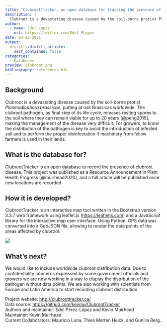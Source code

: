 ```yaml
---
title: "ClubrootTracker, an open database for tracking the presence of clubroot and Plasmodiophora brassicae worldwide"
description: |
  Clubroot is a devastating disease caused by the soil-borne protist Plasmodiophora brassicae putting at risk Brassicas worldwide. An open database to record the presence of clubroot and Plasmodiophora brassicae reported by researchers, industry and growers. 
author:
  - name: Edel Lopez
    url: https://twitter.com/Edel_PLopez
date: 03-23-2021
output:
  distill::distill_article:
    self_contained: false
categories: 
  - Databases
preview: clubroot.png  
bibliography: references.bib
---
```


## Background

Clubroot is a devastating disease caused by the soil-borne protist *Plasmodiophora brassicae*, putting at risk Brassicas worldwide. The clubroot pathogen, as final step of its life cycle, releases resting spores to the soil where they can remain viable for up to 20 years [@peng2015], making the management of the disease very difficult. For growers, to know the distribution of the pathogen is key to avoid the introduction of infested soil and to perform the proper disinfestation if machinery from fellow farmers is used in their lands.

## What is the database for?

ClubrootTracker is an open database to record the presence of clubroot disease. This project was published as a Resource Announcement in Plant Health Progress [@muirhead2020], and a full article will be published once new locations are recorded.

## How it is developed?

ClubrootTracker is an interactive map tool written in the Bootstrap version 3.3.7 web framework using leaflet.js (<https://leafletjs.com>) and a JavaScript library for the interactive map user interface. Using Python, GPS data was converted into a GeoJSON file, allowing to render the data points of the areas affected by clubroot.

![](clubroot2.png)

## What's next?

We would like to include worldwide clubroot distribution data. Due to confidentiality concerns expressed by some government officials and growers we are now working in a way to display the distribution of the pathogen without data points. We are also working with scientists from Europe and Latin America to start recording clubroot distribution.

Project website: <http://clubroottracker.ca/>\
Data source: <https://github.com/kevmu/ClubrootTracker>\
Authors and maintainer: Edel Pérez-López and Kevin Muirhead\
Maintainer: Kevin Muirhead\
Current Collaborators: Mauricio Luna, Thies Marten Heick, and Gunilla Berg.
